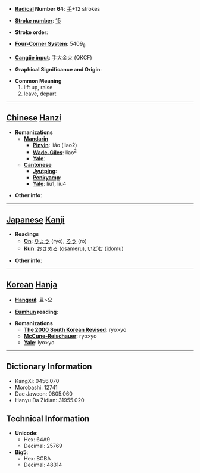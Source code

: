 * '''[[Wiktionary:Chinese radical index| Radical]] Number 64''': [[Wiktionary:Chinese radical index 手|手]]+12 strokes

* '''[[Wiktionary:Chinese total strokes index|Stroke number]]''': [[Wiktionary:Chinese total strokes index 15|15]]

* '''Stroke order''': 

* '''[[Wiktionary:Chinese four corner index|Four-Corner System]]''': 5409<sub>6</sub>

* '''[[Wiktionary:Chinese Cangjie index|Cangjie input]]''': 手大金火 (QKCF)

* '''Graphical Significance and Origin''': 

* '''Common Meaning'''
*#lift up, raise
*# leave, depart


----

== [[Chinese]] [[Hanzi]] ==

* '''Romanizations'''
** '''[[Mandarin]]'''
*** '''[[Pinyin]]''': liáo (liao2)
*** '''[[Wade-Giles]]''': liao<sup>2</sup>
*** '''[[Yale]]''': 
** '''[[Cantonese]]'''
*** '''[[Jyutping]]''':
*** '''[[Penkyamp]]''': 
*** '''[[Yale]]''': liu1, liu4

* '''Other info''': 

----

== [[Japanese]] [[Kanji]] ==

* '''Readings'''
** '''[[On]]''': [[りょう]] (ryō), [[ろう]] (rō)
** '''[[Kun]]''': [[おさめる]] (osameru), [[いどむ]] (idomu)

* '''Other info''':  

----

== [[Korean]] [[Hanja]] ==

* '''[[Hangeul]]''': 료>요

* '''[[Eumhun]] reading''': 

* '''Romanizations'''
** '''[[The 2000 South Korean Revised Romanization|The 2000 South Korean Revised]]''': ryo>yo
** '''[[McCune-Reischauer]]''': ryo>yo
** '''[[Yale]]''': lyo>yo

----

== Dictionary Information ==

* KangXi: 0456.070
* Morobashi: 12741
* Dae Jaweon: 0805.060
* Hanyu Da Zidian: 31955.020

== Technical Information ==

* '''Unicode''':
** Hex: 64A9
** Decimal: 25769
* '''Big5''':
** Hex: BCBA
** Decimal: 48314